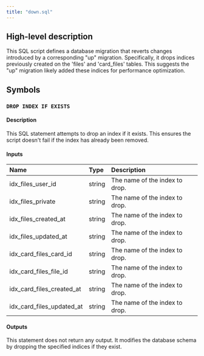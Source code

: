 ```yaml
---
title: "down.sql"
---
```


## High-level description
This SQL script defines a database migration that reverts changes introduced by a corresponding "up" migration. Specifically, it drops indices previously created on the 'files' and 'card_files' tables. This suggests the "up" migration likely added these indices for performance optimization.

## Symbols
### `DROP INDEX IF EXISTS`
#### Description
This SQL statement attempts to drop an index if it exists. This ensures the script doesn't fail if the index has already been removed.

#### Inputs
| Name | Type | Description |
|:-----|:-----|:------------|
| idx_files_user_id | string | The name of the index to drop. |
| idx_files_private | string | The name of the index to drop. |
| idx_files_created_at | string | The name of the index to drop. |
| idx_files_updated_at | string | The name of the index to drop. |
| idx_card_files_card_id | string | The name of the index to drop. |
| idx_card_files_file_id | string | The name of the index to drop. |
| idx_card_files_created_at | string | The name of the index to drop. |
| idx_card_files_updated_at | string | The name of the index to drop. |


#### Outputs
This statement does not return any output. It modifies the database schema by dropping the specified indices if they exist.
